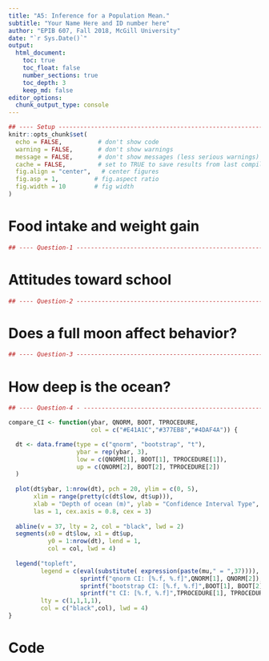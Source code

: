 ```yaml
---
title: "A5: Inference for a Population Mean."
subtitle: "Your Name Here and ID number here"
author: "EPIB 607, Fall 2018, McGill University"
date: "`r Sys.Date()`"
output:
  html_document:
    toc: true
    toc_float: false
    number_sections: true
    toc_depth: 3
    keep_md: false
editor_options: 
  chunk_output_type: console
---
```


```r
## ---- Setup ------------------------------------------------------------------
knitr::opts_chunk$set(
  echo = FALSE,          # don't show code
  warning = FALSE,       # don't show warnings
  message = FALSE,       # don't show messages (less serious warnings)
  cache = FALSE,         # set to TRUE to save results from last compilation
  fig.align = "center",   # center figures
  fig.asp = 1,          # fig.aspect ratio
  fig.width = 10        # fig width
)
```


# Food intake and weight gain

```r
## ---- Question-1 ------------------------------------------------------------

```



# Attitudes toward school


```r
## ---- Question-2 ------------------------------------------------------------

```



# Does a full moon affect behavior?

```r
## ---- Question-3 ------------------------------------------------------------

```




# How deep is the ocean?

```r
## ---- Question-4 - --------------------------------------------------------

compare_CI <- function(ybar, QNORM, BOOT, TPROCEDURE,
                       col = c("#E41A1C","#377EB8","#4DAF4A")) {

  dt <- data.frame(type = c("qnorm", "bootstrap", "t"),
                   ybar = rep(ybar, 3),
                   low = c(QNORM[1], BOOT[1], TPROCEDURE[1]),
                   up = c(QNORM[2], BOOT[2], TPROCEDURE[2])
  )
  
  plot(dt$ybar, 1:nrow(dt), pch = 20, ylim = c(0, 5), 
       xlim = range(pretty(c(dt$low, dt$up))),
       xlab = "Depth of ocean (m)", ylab = "Confidence Interval Type",
       las = 1, cex.axis = 0.8, cex = 3)
  
  abline(v = 37, lty = 2, col = "black", lwd = 2)
  segments(x0 = dt$low, x1 = dt$up,
           y0 = 1:nrow(dt), lend = 1,
           col = col, lwd = 4)
  
  legend("topleft",
         legend = c(eval(substitute( expression(paste(mu," = ",37)))),
                    sprintf("qnorm CI: [%.f, %.f]",QNORM[1], QNORM[2]),
                    sprintf("bootstrap CI: [%.f, %.f]",BOOT[1], BOOT[2]),
                    sprintf("t CI: [%.f, %.f]",TPROCEDURE[1], TPROCEDURE[2])),
         lty = c(1,1,1,1),
         col = c("black",col), lwd = 4)
}

```







# Code {-}

```r

```

